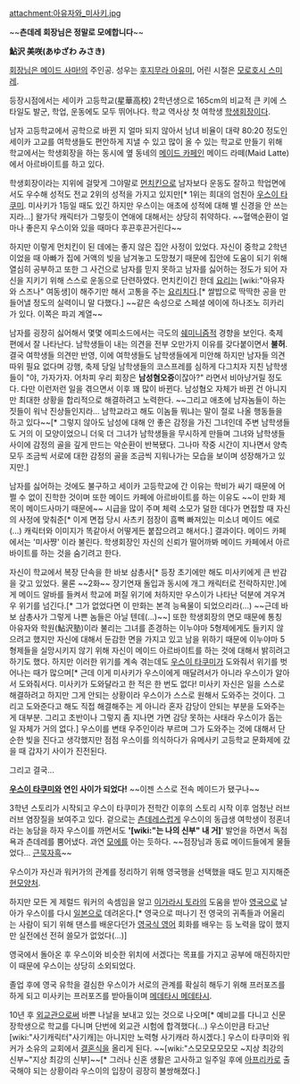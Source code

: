 attachment:아유자와_미사키.jpg

~~'''츤데레 회장님은 정말로 모에합니다'''~~

'''鮎沢 美咲(あゆざわ みさき)'''

[[회장님은 메이드 사마!]]의 주인공. 성우는 [[후지무라 아유미]], 어린 시절은 [[모로호시 스미레]].

등장시점에서는 세이카 고등학교(星華高校) 2학년생으로 165cm의 비교적 큰 키에 스타일도 발군, 학업, 운동에도 모두 뛰어나다. 학교 역사상 첫 여학생 [[학생회장]]이다.

남자 고등학교에서 공학으로 바뀐 지 얼마 되지 않아서 남녀 비율이 대략 80:20 정도인 세이카 고교를 여학생들도 편안하게 지낼 수 있고 많이 올 수 있는 학교로 만들기 위해 학교에서는 학생회장을 하는 동시에 옆 동네의 [[메이드 카페]]인 메이드 라떼(Maid Latte)에서 아르바이트를 하고 있다.

학생회장이라는 지위에 걸맞게 그야말로 [[먼치킨]]으로 남자보다 운동도 잘하고 학업면에서도 우수해 성적도 전교 2위의 성적을 가지고 있지만[* 1위는 희대의 엄친아 [[우스이 타쿠미]]. 미사키가 1등일 때도 있긴 하지만 우스이는 애초에 성적에 대해 별 신경을 안 쓰는지라...] 왈가닥 캐릭터가 그렇듯이 연애에 대해서는 상당히 취약하다. ~~혈액순환이 얼마나 좋은지 우스이와 있을 때마다 후끈후끈거린다~~

하지만 이렇게 먼치킨이 된 데에는 좋지 않은 집안 사정이 있었다. 자신이 중학교 2학년이었을 때 아빠가 집에 거액의 빚을 남겨놓고 도망쳤기 때문에 집안에 도움이 되기 위해 열심히 공부하고 또한 그 사건으로 남자를 믿지 못하고 남자를 싫어하는 정도가 되어 자신을 지키기 위해 스스로 운동으로 단련하였다. 먼치킨이긴 한데 [[요리]]는 [wiki:"아유자와 스즈나" 여동생]이 해주기만 해서 고통을 주는 [[요리치]]다.[* 쌀밥으로 딱딱한 공을 만들어낼 정도의 실력이니 말 다했다.] ~~같은 속성으로 스페셜 에이에 하나조노 히카리가 있다. 이쪽은 파괴 계열~~

남자를 굉장히 싫어해서 몇몇 에피소드에서는 극도의 [[쉐미니즘]]적 경향을 보인다. 축제 편에서 잘 나타난다. 남학생들이 내는 의견을 전부 오만가지 이유를 갖다붙이면서 '''불허'''. 결국 여학생들 의견만 반영, 이에 여학생들도 남학생들에게 미안해 하지만 남자들 의견 따위 필요 없다며 강행, 축제 당일 남학생들의 코스프레를 심하게 다그치자 지친 남학생들이 "야, 가자가자. 어차피 우리 회장은 '''남성혐오증'''이잖아?" 라면서 비아냥거릴 정도다. 다만 이런저런 일을 겪으면서 이후 꽤 많이 바뀐다. 남성혐오 자체가 바뀐 건 아니지만 최대한 상황을 합리적으로 해결하려고 노력한다. ~~그리고 애초에 남자놈들이 하는 짓들이 워낙 진상들인지라... 남학교라고 해도 이놈들 뭐냐는 말이 절로 나올 행동들을 하고 있다~~[* 그렇지 않아도 남성에 대해 안 좋은 감정을 가진 그녀인데 주변 남학생들도 거의 이 모양이었으니 더욱 더 그녀가 남학생들을 무시하게 만들며 그녀와 남학생들 사이에 감정의 골을 깊게 만드는 악순환이 반복됐다. 그나마 작중 시간이 지나면서 양측 모두 조금씩 서로에 대한 감정의 골을 조금씩 지워나가는 모습을 보이며 성장해가고 있지만.]

남자를 싫어하는 것에도 불구하고 세이카 고등학교에 간 이유는 학비가 싸기 때문에 어쩔 수 없이 진학한 것이며 또한 메이드 카페에 아르바이트를 하는 이유도 ~~이 만화 제목이 메이드사마기 때문에~~ 시급을 많이 주며 체력 소모가 덜한 데다가 면접할 때 자신의 사정에 맞춰준[* 이게 면접 당시 사츠키 점장이 흠뻑 빠져있는 미소녀 메이드 에로(...) 캐릭터와 이미지가 똑같아서 어떻게든 붙잡으려고 해서다.] 결과이다. 메이드 카페에서는 '미사쨩' 이라 불린다. 학생회장인 자신의 신뢰가 떨어까봐 메이드 카페에서 아르바이트를 하는 것을 숨기려고 한다.

자신이 학교에서 복장 단속을 한 바보 삼총사[* 등장 초기에만 해도 미사키에게 큰 반감을 갖고 있었다. 물론 ~~2화~~ 장기연재 돌입과 동시에 개그 캐릭터로 전락하지만.]에게 메이드 알바를 들켜서 학교에 퍼질 위기에 처하지만 우스이가 나타난 덕분에 겨우겨우 위기를 넘긴다.[* 그가 없었다면 이 만화는 본격 능욕물이 되었으리라(...) ~~근데 바보 삼총사가 그렇게 나쁜 놈들은 아닐 텐데(...)~~] 또한 학생회장의 면모 때문에 통칭 아유자와 학원(鮎沢塾)이라 불리는 그녀를 존경하는 이누야마 5형제에게도 들키지 않으려고 했지만 자신에 대해서 둔감한 면을 가지고 있고 남을 위하기 때문에 이누야마 5형제들을 실망시키지 않기 위해 자신이 메이드 아르바이트를 하는 것에 대해서 밝히려고 하기도 했다. 하지만 이러한 위기를 계속 겪는데도 [[우스이 타쿠미]]가 도와줘서 위기를 벗어나는 때가 많으며[* 근데 이게 미사키가 우스이에게 매달려서가 아니라 우스이가 알아서 도와줘서다. 미사키가 도와달라고 한 적은 한 번도 없다! 미사키 자신은 일을 스스로 해결하려고 하지만 그게 안되는 상황이라 우스이가 스스로 원해서 도와주는 것이다. 그리고 도와준다고 해도 직접 해결해주는 게 아니라 혼자 감당이 안되는 부분을 도와주는 게 대부분. 그리고 초반이나 그렇지 좀 지나면 가면 감당 못하는 사태라 우스이가 돕는 일 자체가 거의 없다.] 우스이를 변태 우주인이라 부르며 그가 도와주는 것에 대해서 단순한 빚을 진다고 생각했지만 점점 우스이를 의식하다가 유메사키 고등학교 문화제에 갔을 때 갑자기 사이가 진전된다.

그리고 결국...

'''[[우스이 타쿠미]]와 연인 사이가 되었다!''' ~~이젠 스스로 전속 메이드가 됐구나~~

3학년 스토리가 시작되고 우스이 타쿠미가 전학간 이후의 스토리 시작 이후 엄청난 러브러브 염장질을 보여주고 있다. 겉으로는 [[츤데레]]스럽게 우스이의 동급생 여학생이 정혼녀라는 농담을 하자 우스이를 까면서도  ''''[wiki:"는 나의 신부" 내 거]'''' 발언을 하면서 독점욕과 츤데레를 뿜어냈다. 과연 [[모에]]를 아는 듯하다. ~~점장님과 동료 메이드들에게 물들었다... [[근묵자흑]]~~

우스이가 자신과 워커가의 관계를 정리하기 위해 영국행을 선택했을 때도 믿고 지지해준 [[현모양처]].

하지만 모든 게 제럴드 워커의 속셈임을 알고 [[이가라시 토라]]의 도움을 받아 [[영국]]으로 날아가 우스이를 다시 [[일본]]으로 데려온다.[* 영국으로 떠나기 전 영국의 귀족들과 어울리는 사람이 되기 위해 댄스를 배운다던가 [[영국식 영어]] 회화를 배우는 등 노력을 많이 했지만 실전에선 전혀 쓸모가 없었다(...)]

영국에서 돌아온 후  우스이와 비슷한 위치에 서겠다는 목표를 가지고 공부에 매진하지만 이 때문에 우스이는 상당히 소외되었다.

졸업 후에 영국 유학을 결심한 우스이가 서로의 관계를 확실히 해두기 위해 프러포즈를 하게 되고 미사키는 프러포즈를 받아들이며 [[메데타시 메데타시]].

10년 후 [[외교관]]으로써 바쁜 나날을 보내고 있는 것으로 나오며[* 예비교를 다니고 신문장학생으로 학교를 다니며 단번에 외교관 시험에 합격했다(...) 우스이만큼 타고난 [wiki:"사기캐릭터"사기캐]는 아니지만 노력형 사기캐라 하시겠다.] 우스이 타쿠미와 워커가 소유의 교회에서 [[결혼식]]을 올리게 된다. ~~[wiki:"스모모모모모모 ~지상 최강의 신부~"지상 최강의 신부]~~[* 그러나 신혼 생활은 고사하고 일주일 후에 [[아프리카]]로 출국해야 되는 상황이라 우스이의 입장이 굉장히 불쌍해졌다.]
